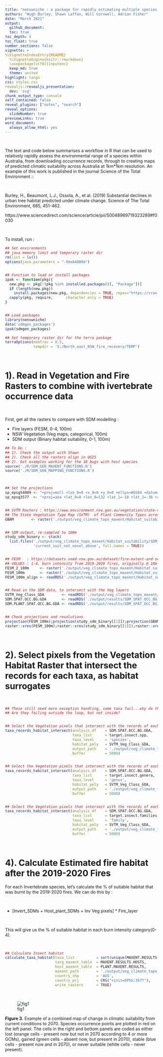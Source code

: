 ```yaml
---
title: "nenswniche : a package for rapidly estimating multiple species ranges and habitat suitability"
authors: "Hugh Burley, Shawn Laffan, Will Cornwell, Adrian Fisher"
date: "March 2021"
output:
  github_document:
  toc: true   
toc_depth: 4            
toc_float: true
number_sections: false  
vignette: >
%\VignetteIndexEntry{README}
  %\VignetteEngine{knitr::rmarkdown}
  \usepackage[utf8]{inputenc}
  keep_md: true
  theme: united     
highlight: tango        
css: styles.css
revealjs::revealjs_presentation:
  dev: 'svg'
chunk_output_type: console
self_contained: false
reveal_plugins: ["notes", "search"]
reveal_options:
  slideNumber: true
previewLinks: true
word_document:
  always_allow_html: yes
---
```


\

The text and code below summarises a workflow in R that can be used to relatively rapidly assess the 
environmental range of a species within Australia, from downloading occurrence records, through to 
creating maps of predicted climatic suitability across Australia at 1km*1km resolution. An example 
of this work is published in the journal Science of the Total Environment ::

\

Burley, H., Beaumont, L.J., Ossola, A., et al. (2019) Substantial declines in urban tree habitat predicted 
under climate change. Science of The Total Environment, 685, 451-462.

https://www.sciencedirect.com/science/article/pii/S0048969719323289#f0030 

\

To install, run :

```r

## Set environments 
## java memory limit and temporary raster dir
rm(list = ls())
options(java.parameters = "-Xmx64000m")


## Function to load or install packages
ipak <- function(pkg){
  new.pkg <- pkg[!(pkg %in% installed.packages()[, "Package"])]
  if (length(new.pkg))
    install.packages(new.pkg, dependencies = TRUE, repos="https://cran.csiro.au/")
  sapply(pkg, require,      character.only = TRUE)
}


## Load packages 
library(nenswniche)
data('sdmgen_packages')
ipak(sdmgen_packages)

## Set temporary raster dir for the terra package
terraOptions(memfrac = 0.5, 
             tempdir = 'G:/North_east_NSW_fire_recovery/TEMP')

```


\


# 1). Read in Vegetation and Fire Rasters to combine with ivertebrate occurrence data

\

First, get all the rasters to compare with SDM modelling :

- Fire layers    (FESM, 0-4, 100m)
- NSW Vegetation (Veg maps, categorical, 100m) 
- SDM output     (Binary habitat suitability, 0-1, 100m)


```r


## To Do :
## 1). Check the output with Shawn
## 2). Check all the rasters align in QGIS
## 2). Get examples working for the 18 bugs with host species
source('./R/SDM_GEN_MAXENT_FUNCTIONS.R')
source('./R/SDM_GEN_MAPPING_FUNCTIONS.R')



## Set the projections
sp_epsg54009 <- "+proj=moll +lon_0=0 +x_0=0 +y_0=0 +ellps=WGS84 +datum=WGS84 +units=m +no_defs +towgs84=0,0,0"
sp_epsg3577  <- "+proj=aea +lat_0=0 +lon_0=132 +lat_1=-18 +lat_2=-36 +x_0=0 +y_0=0 +ellps=GRS80 +towgs84=0,0,0,0,0,0,0 +units=m +no_defs"


## SVTM Rasters : https://www.environment.nsw.gov.au/vegetation/state-vegetation-type-map.htm
## The State Vegetation Type Map (SVTM)  of Plant Community Types across NSW, originally @ 5m resolution, re-sampled to 100m
GBAM        <- raster('./output/veg_climate_topo_maxent/Habitat_suitability/aligned_rasters/GBAM_100m.tif')


## SDM output, re-sampled to 100m
study_sdm_binary <- stack(
  list.files('./output/veg_climate_topo_maxent/Habitat_suitability/SDM_thresholds',
             'current_suit_not_novel_above', full.names = TRUE))


## FESM   : https://datasets.seed.nsw.gov.au/dataset/fire-extent-and-severity-mapping-fesm
## VALUES : 1-4, burn intensity from 2019-2020 fires, originally @ 10m resolution, re-sampled to 100m
FESM_2_100m     <- raster('./output/veg_climate_topo_maxent/Habitat_suitability/aligned_rasters/FESM_2_100m_align.tif')
FESM_100m       <- raster('./output/veg_climate_topo_maxent/Habitat_suitability/aligned_rasters/FESM_100m_align.tif')
FESM_100m_align <- readRDS('./output/veg_climate_topo_maxent/Habitat_suitability/aligned_rasters/FESM_100m_align.rds')


## Read in the SDM data, to intersect with the Veg layers
SVTM_Veg_Class_GDA        <- readRDS('./output/veg_climate_topo_maxent/Habitat_suitability/aligned_rasters/SVTM_Veg_Class_GDA.rds')
SDM.SPAT.OCC.BG.GDA       <- readRDS('./output/results/SDM_SPAT_OCC_BG_GDA_ALL_TARGET_INVERT_TAXA.rds')
SDM.PLANT.SPAT.OCC.BG.GDA <- readRDS('./output/results/SDM_SPAT_OCC_BG_TARGET_HOST_PLANTS.rds')


## Check projections and resolutions
projection(FESM_100m);projection(study_sdm_binary[[1]]);projection(GBAM);projection(SDM.SPAT.OCC.BG.GDA)
raster::xres(FESM_100m);raster::xres(study_sdm_binary[[1]]);raster::xres(GBAM)


``` 

\

# 2). Select pixels from the Vegetation Habitat Raster that intersect the records for each taxa, as habitat surrogates

\

```r


## These still need more exception handling, some taxa fail...why do they fail?
## Are they failing outside the loop, but not inside?


## Select the Vegetation pixels that intersect with the records of each invertebrate species
taxa_records_habitat_intersect(analysis_df    = SDM.SPAT.OCC.BG.GDA,
                               taxa_list      = target.insect.spp,
                               taxa_level     = 'species',
                               habitat_poly   = SVTM_Veg_Class_GDA,
                               output_path    = './output/veg_climate_topo_maxent/Habitat_suitability/SVTM_intersect/',
                               buffer         = 5000)


## Select the Vegetation pixels that intersect with the records of each invertebrate genus 
taxa_records_habitat_intersect(analysis_df    = SDM.SPAT.OCC.BG.GDA,
                               taxa_list      = target.insect.genera,
                               taxa_level     = 'genus',
                               habitat_poly   = SVTM_Veg_Class_GDA,
                               output_path    = './output/veg_climate_topo_maxent/Habitat_suitability/SVTM_intersect/',
                               buffer         = 5000)


## Select the Vegetation pixels that intersect with the records of each invertebrate family
taxa_records_habitat_intersect(analysis_df    = SDM.SPAT.OCC.BG.GDA,
                               taxa_list      = target.insect.families,
                               taxa_level     = 'family',
                               habitat_poly   = SVTM_Veg_Class_GDA,
                               output_path    = './output/veg_climate_topo_maxent/Habitat_suitability/SVTM_intersect/',
                               buffer         = 5000)

``` 

\

<!-- # 3). Select pixels from the Veg Raster by expert opinion    -->

<!-- \ -->

<!-- Adam Roff : We can use the “combine” tool to run queries on the raster. -->


<!-- For example, we can combine the Keith Class from the SVTM map, with the expected range of each species (a and b).  -->
<!-- You will be able to search the geotiff attribute table using Keith Class = x,d,f etc. where species range = b.  -->
<!-- We can then extract by attributes to create a new raster with the Keith Class you want, only inside the species range. -->


<!-- \ -->

<!-- ```{r message=TRUE, echo=TRUE, warning=FALSE, eval=FALSE} -->

<!-- ## Threshold the Plant SDM models to be either 0 or 1 -->
<!-- taxa_records_habitat_intersect(taxa_df       = SDM.SPAT.OCC.BG.GDA, -->
<!--                                taxa_list     = analysis_taxa, -->
<!--                                maxent_table  = MAXENT.RESULTS, -->
<!--                                output_path   = './output/veg_climate_topo_maxent/Habitat_suitability/SVTM_selection/', -->
<!--                                country_shp   = 'AUS', -->
<!--                                country_prj   = CRS("+init=EPSG:3577"), -->
<!--                                write_rasters = TRUE) -->

<!-- ```  -->

<!-- \ -->


# 4). Calculate Estimated fire habitat after the 2019-2020 Fires


For each Invertebrate species, let's calculate the % of suitable habitat that was burnt by the
2019-2020 fires. We can do this by : 

\

- [Invert_SDMs + Host_plant_SDMs + Inv Veg pixels] * Fire_layer 

\

This will give us the % of suitable habitat in each burn intensity category(0-4).


\

```r

## Calculate Insect habitat
calculate_taxa_habitat(taxa_list          = sort(unique(MAXENT.RESULTS.HOSTS$searchTaxon)),
                       targ_maxent_table  = MAXENT.RESULTS.HOSTS,
                       host_maxent_table  = PLANT.MAXENT.RESULTS,
                       maxent_path        = './output/veg_climate_topo_maxent/back_sel_models/',
                       country_shp        = 'AUS',
                       country_prj        = CRS("+init=EPSG:3577"),
                       write_rasters      = TRUE)

``` 


\

![fig1](https://github.com/HMB3/sdmgen/blob/master/output/Acacia_dealbata_gain_loss_0.3799_2030.png?raw=true)

**Figure 3.** Example of a combined map of change in climatic suitability from current conditions to 2070. 
Species occurrence points are plotted in red on the left panel. The cells in the right and bottom panels 
are coded as either lost (orange cells - present now but not in 2070 according to 4 or more GCMs), 
gained (green cells - absent now, but present in 2070), stable (blue cells - present now and in 2070), 
or never suitable (white cells - never present).

\

